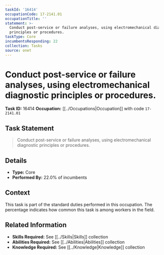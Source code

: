 ```yaml
---
taskId: '16414'
occupationCode: 17-2141.01
occupationTitle: ''
statement: >-
  Conduct post-service or failure analyses, using electromechanical diagnostic
  principles or procedures.
taskType: Core
incumbentsResponding: 22
collection: Tasks
source: onet
---
```

# Conduct post-service or failure analyses, using electromechanical diagnostic principles or procedures.

**Task ID:** 16414
**Occupation:** [[../Occupations|Occupation]] with code `17-2141.01`

## Task Statement

> Conduct post-service or failure analyses, using electromechanical diagnostic principles or procedures.

## Details

- **Type:** Core
- **Performed By:** 22.0% of incumbents

## Context

This task is part of the standard duties performed in this occupation. The percentage indicates how common this task is among workers in the field.

## Related Information

- **Skills Required:** See [[../Skills|Skills]] collection
- **Abilities Required:** See [[../Abilities|Abilities]] collection
- **Knowledge Required:** See [[../Knowledge|Knowledge]] collection

